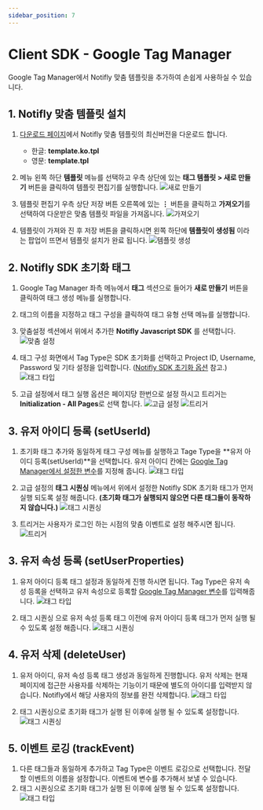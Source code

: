 ```yaml
---
sidebar_position: 7
---
```


# Client SDK - Google Tag Manager

Google Tag Manager에서 Notifly 맞춤 템플릿을 추가하여 손쉽게 사용하실 수 있습니다.

## 1. Notifly 맞춤 템플릿 설치

1. [다운로드 페이지](https://github.com/team-michael/notifly-gtm-template/releases)에서 Notifly 맞춤 템플릿의 최신버전을 다운로드 합니다.
    * 한글: **template.ko.tpl**
    * 영문: **template.tpl**
2. 메뉴 왼쪽 하단 **템플릿** 메뉴를 선택하고 우측 상단에 있는 **태그 템플릿 > 새로 만들기** 버튼을 클릭하여 템플릿 편집기를 실행합니다.
![새로 만들기](./image/gtm/gtm-import-1.png)
 
3. 템플릿 편집기 우측 상단 저장 버튼 오른쪽에 있는 **⋮** 버튼을 클릭하고 **가져오기**를 선택하여 다운받은 맞춤 템플릿 파일을 가져옵니다.
![가져오기](./image/gtm/gtm-import-2.png)

4. 템플릿이 가져와 진 후 저장 버튼을 클릭하시면 왼쪽 하단에 **템플릿이 생성됨** 이라는 팝업이 뜨면서 템플릿 설치가 완료 됩니다.
![템플릿 생성](./image/gtm/gtm-import-3.png)

## 2. Notifly SDK 초기화 태그

1. Google Tag Manager 좌측 메뉴에서 **태그** 섹션으로 들어가 **새로 만들기** 버튼을 클릭하여 태그 생성 메뉴를 실행합니다.
2. 태그의 이름을 지정하고 태그 구성을 클릭하여 태그 유형 선택 메뉴를 실행합니다.
3. 맞춤설정 섹션에서 위에서 추가한 **Notifly Javascript SDK** 를 선택합니다.
![맞춤 설정](./image/gtm/gtm-init-1.png)

4. 태그 구성 화면에서 Tag Type은 SDK 초기화를 선택하고 Project ID, Username, Password 및 기타 설정을 입력합니다. ([Notifly SDK 초기화 옵션](http://localhost:3000/ko/developer-guide/client-sdk/javascript-sdk#initialize-options) 참고.)
![태그 타입](./image/gtm/gtm-init-2.png)

5. 고급 설정에서 태그 실행 옵션은 페이지당 한번으로 설정 하시고 트리거는 **Initialization - All Pages**로 선택 합니다.
![고급 설정](./image/gtm/gtm-init-3.png)
![트리거](./image/gtm/gtm-init-4.png)

## 3. 유저 아이디 등록 (setUserId)

1. 초기화 태그 추가와 동일하게 태그 구성 메뉴를 실행하고 Tage Type을 **유저 아이디 등록(setUserId)**을 선택합니다. 유저 아이디 칸에는 [Google Tag Manager에서 설정한 변수](https://support.google.com/tagmanager/answer/7683362)를 지정해 줍니다.
![태그 타입](./image/gtm/gtm-set-user-id-1.png)
 
2. 고급 설정의 **태그 시퀀싱** 메뉴에서 위에서 설정한 Notifly SDK 초기화 태그가 먼저 실행 되도록 설정 해줍니다. **(초기화 태그가 실행되지 않으면 다른 태그들이 동작하지 않습니다.)**
![태그 시퀀싱](./image/gtm/gtm-set-user-id-2.png)

3. 트리거는 사용자가 로그인 하는 시점의 맞춤 이벤트로 설정 해주시면 됩니다.
![트리거](./image/gtm/gtm-set-user-id-3.png)

## 3. 유저 속성 등록 (setUserProperties)

1. 유저 아이디 등록 태그 설정과 동일하게 진행 하시면 됩니다. Tag Type은 유저 속성 등록을 선택하고 유저 속성으로 등록할  [Google Tag Manager 변수](https://support.google.com/tagmanager/answer/7683362)를 입력해줍니다.
![태그 타입](./image/gtm/gtm-set-user-props-1.png)

2. 태그 시퀀싱 으로 유저 속성 등록 태그 이전에 유저 아이디 등록 태그가 먼저 실행 될 수 있도록 설정 해줍니다. 
![태그 시퀀싱](./image/gtm/gtm-set-user-props-2.png)

## 4. 유저 삭제 (deleteUser)

1. 유저 아이디, 유저 속성 등록 태그 생성과 동일하게 진행합니다. 유저 삭제는 현재 페이지에 접근한 사용자를 삭제하는 기능이기 때문에 별도의 아이디를 입력받지 않습니다. Notifly에서 해당 사용자의 정보를 완전 삭제합니다. 
![태그 타입](./image/gtm/gtm-delete-user-1.png)

2. 태그 시퀀싱으로 초기화 태그가 실행 된 이후에 실행 될 수 있도록 설정합니다.
![태그 시퀀싱](./image/gtm/gtm-delete-user-2.png)

## 5. 이벤트 로깅 (trackEvent)

1. 다른 태그들과 동일하게 추가하고 Tag Type은 이벤트 로깅으로 선택합니다. 전달할 이벤트의 이름을 설정합니다. 이벤트에 변수를 추가해서 보낼 수 있습니다.
2. 태그 시퀀싱으로 초기화 태그가 실행 된 이후에 실행 될 수 있도록 설정합니다.
![태그 타입](./image/gtm/gtm-track-event.png)
